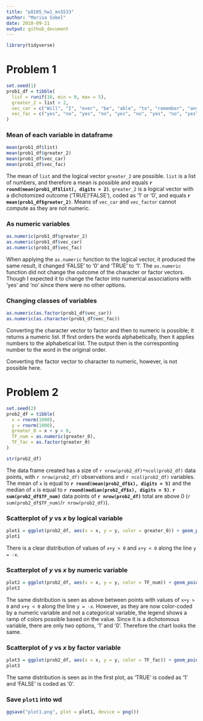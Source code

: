 ```yaml
---
title: "p8105_hw1_ms5533"
author: "Marisa Sobel"
date: 2018-09-21
output: github_document
---
```


```r
library(tidyverse)
```

# Problem 1

```r
set.seed(1)
prob1_df = tibble(
  list = runif(10, min = 0, max = 5), 
  greater_2 = list > 2, 
  vec_car = c("Will", "I", "ever", "be", "able", "to", "remember", "any", "R", "commands"), 
  vec_fac = c("yes", "no", "yes", "no", "yes", "no", "yes", "no", "yes", "no")
)
```

### Mean of each variable in dataframe

```r
mean(prob1_df$list)
mean(prob1_df$greater_2)
mean(prob1_df$vec_car)
mean(prob1_df$vec_fac)
```

The mean of `list` and the logical vector `greater_2` are possible. `list` is a list of numbers, and therefore a mean is possible and equals **`r round(mean(prob1_df$list), digits = 2)`**. `greater_2` is a logical vector with a dichotomized outcome ('TRUE'/'FALSE'), coded as '1' or '0', and equals **`r mean(prob1_df$greater_2)`**. Means of `vec_car` and `vec_factor` cannot compute as they are not numeric. 

### As numeric variables

```r
as.numeric(prob1_df$greater_2)
as.numeric(prob1_df$vec_car)
as.numeric(prob1_df$vec_fac)
```

When applying the `as.numeric` function to the logical vector, it produced the same result, it changed 'FALSE' to '0' and 'TRUE' to '1'. The `as.numeric` function did not change the outcome of the character or factor vectors. Though I expected it to change the factor into numerical associations with 'yes' and 'no' since there were no other options.

### Changing classes of variables

```r
as.numeric(as.factor(prob1_df$vec_car))
as.numeric(as.character(prob1_df$vec_fac))
```

Converting the character vector to factor and then to numeric is possible; it returns a numeric list. If first orders the words alphabetically, then it applies numbers to the alphabetical list. The output then is the corresponting number to the word in the original order. 

Converting the factor vector to character to numeric, however, is not possible here. 

# Problem 2

```r
set.seed(2)
prob2_df = tibble(
  x = rnorm(1000),
  y = rnorm(1000),
  greater_0 = x + y > 0, 
  TF_num = as.numeric(greater_0),
  TF_fac = as.factor(greater_0)
)
```
```r
str(prob2_df)
```

The data frame created has a size of `r nrow(prob2_df)*ncol(prob2_df)` data points, with `r nrow(prob2_df)` observations and `r ncol(prob2_df)` variables. The mean of `x` is equal to **`r round(mean(prob2_df$x), digits = 5)`** and the median of `x` is equal to **`r round(median(prob2_df$x), digits = 5)`**.  **`r sum(prob2_df$TF_num)`** data points of **`r nrow(prob2_df)`** total are above 0 (`r sum(prob2_df$TF_num)`/`r nrow(prob2_df)`). 

### Scatterplot of _y_ vs _x_ by logical variable

```r
plot1 = ggplot(prob2_df, aes(x = x, y = y, color = greater_0)) + geom_point()
plot1
```

There is a clear distribution of values of `x+y > 0` and `x+y < 0` along the line `y = -x`. 

### Scatterplot of _y_ vs _x_ by numeric variable

```r
plot2 = ggplot(prob2_df, aes(x = x, y = y, color = TF_num)) + geom_point()
plot2
```

The same distribution is seen as above between points with values of `x+y > 0` and `x+y < 0` along the line `y = -x`. However, as they are now color-coded by a numeric variable and not a categorical variable, the legend shows a ramp of colors possible based on the value. Since it is a dichotomous variable, there are only two options, '1' and '0'. Therefore the chart looks the same. 

### Scatterplot of _y_ vs _x_ by factor variable

```r
plot3 = ggplot(prob2_df, aes(x = x, y = y, color = TF_fac)) + geom_point()
plot3
```

The same distribution is seen as in the first plot, as 'TRUE' is coded as '1' and 'FALSE' is coded as '0'. 

### Save `plot1` into wd

```r
ggsave("plot1.png", plot = plot1, device = png())
```



